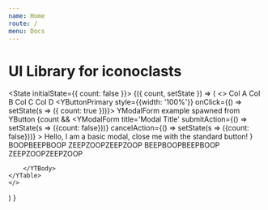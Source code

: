 ```yaml
---
name: Home
route: /
menu: Docs
---
```



# UI Library for iconoclasts

<State initialState={{ count: false }}>
<Observe>
{({ count, setState }) => (
	<>
		<YTable>
        <YTHead>
            <YTr>
                <YTh>
                    Col A
                    <YThSortIndicator />
                </YTh>
                <YTh>
                    Col B
                </YTh>
                <YTh>
                    Col C
                    <YThSortIndicator className='asc' />
                </YTh>
                <YTh>
                    Col D
                    <YThSortIndicator className='desc' />
                </YTh>
            </YTr>
        </YTHead>
        <YTBody>
            <YTr>
                <YTd>
                    <YButtonPrimary style={{width: '100%'}} onClick={() => setState(s => ({ count: true }))}>
                        YModalForm example spawned from YButton
                        </YButtonPrimary>
                        {count &&
                            <YModalForm
                                title='Modal Title'
                                submitAction={() => setState(s => ({count: false}))}
                                cancelAction={() => setState(s => ({count: false}))}
                            >
                                Hello, I am a basic modal, close me with the standard button!
                            </YModalForm>
                        }
                </YTd>
                <YTd>BOOP</YTd><YTd>BEEP</YTd><YTd>BOOP</YTd></YTr>
            <YTr><YTd>ZEEP</YTd><YTd>ZOOP</YTd><YTd>ZEEP</YTd><YTd>ZOOP</YTd></YTr>
            <YTr><YTd>BEEP</YTd><YTd>BOOP</YTd><YTd>BEEP</YTd><YTd>BOOP</YTd></YTr>
            <YTr><YTd>ZEEP</YTd><YTd>ZOOP</YTd><YTd>ZEEP</YTd><YTd>ZOOP</YTd></YTr>
            
        </YTBody>
    </YTable>
	</>
) }
</Observe>
</State>